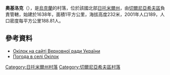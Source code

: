 {{coord|50|28|6|N|28|25|51|E|scale:30000|display=title}}

'''奧基洛克'''（{{lang-uk|Окілок}}），是[[烏克蘭|烏克蘭]]的村落，位於該國北部[[日托米爾州|日托米爾州]]，由[[切爾尼亞希夫區|切爾尼亞希夫區]]負責管轄，始建於1638年，面積1平方公里，海拔高度232米，2001年人口189，人口密度每平方公里188.81人。

==參考資料== 
* [http://w1.c1.rada.gov.ua/pls/z7502/A005?rf7571=10813 Окілок на сайті Верховної ради України]{{dead link|date=2017年12月 |bot=InternetArchiveBot |fix-attempted=yes }}
* [http://weather.in.ua/ua/zhitomirskaja/18590 Погода в селі Окілок] {{Wayback|url=http://weather.in.ua/ua/zhitomirskaja/18590 |date=20111219134344 }}

{{DEFAULTSORT:Окілок}}
[[Category:日托米爾州村落|Category:日托米爾州村落]]
[[Category:切爾尼亞希夫區村落|Category:切爾尼亞希夫區村落]]


{{Zhytomyr-geo-stub}}